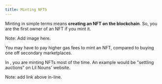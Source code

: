 ```yaml
---
title: Minting NFTS
---
```


Minting in simple terms means **creating an NFT on the blockchain**. So, you are the first owner of an NFT if you mint it.

Note: Add image here.

You may have to pay higher gas fees to mint an NFT, compared to buying one off secondary marketplaces.

In <Nutshell children="NFT auctions" glossaryEntry="content/glossary/nft_auction.mdx" />, you are minting NFTs most of the time. An example would be "settling auctions" on Lil Nouns' website.

Note: add link above in-line.
